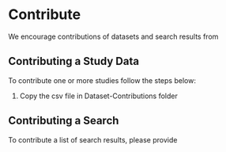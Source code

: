 
# Contribute

We encourage contributions of datasets and search results from


## Contributing a Study Data

To contribute one or more studies follow the steps below:

1. Copy the csv file in Dataset-Contributions folder

## Contributing a Search

To contribute a list of search results, please provide 

